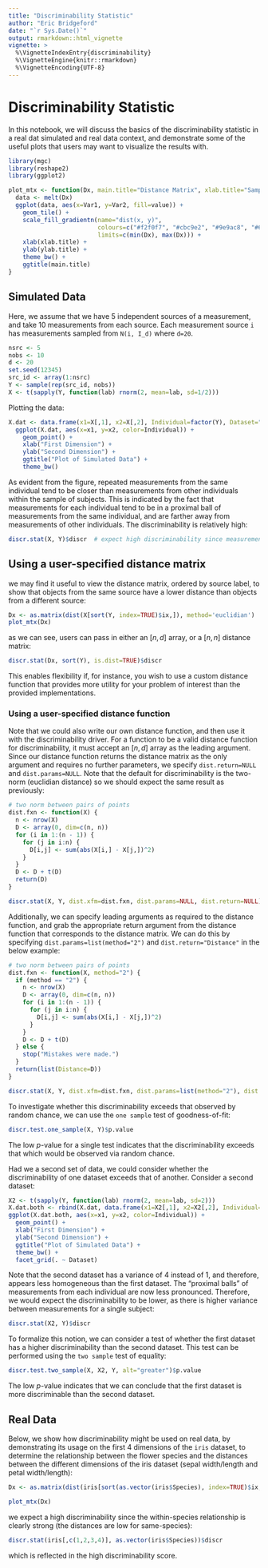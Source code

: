 ```yaml
---
title: "Discriminability Statistic"
author: "Eric Bridgeford"
date: "`r Sys.Date()`"
output: rmarkdown::html_vignette
vignette: >
  %\VignetteIndexEntry{discriminability}
  %\VignetteEngine{knitr::rmarkdown}
  %\VignetteEncoding{UTF-8}
---
```


# Discriminability Statistic

In this notebook, we will discuss the basics of the discriminability statistic in a real dat simulated and real data context, and demonstrate some of the useful plots that users may want to visualize the results with.

```r
library(mgc)
library(reshape2)
library(ggplot2)

plot_mtx <- function(Dx, main.title="Distance Matrix", xlab.title="Sample Sorted by Source", ylab.title="Sample Sorted by Source") {
  data <- melt(Dx)
  ggplot(data, aes(x=Var1, y=Var2, fill=value)) +
    geom_tile() +
    scale_fill_gradientn(name="dist(x, y)",
                         colours=c("#f2f0f7", "#cbc9e2", "#9e9ac8", "#6a51a3"),
                         limits=c(min(Dx), max(Dx))) +
    xlab(xlab.title) +
    ylab(ylab.title) +
    theme_bw() +
    ggtitle(main.title)
}
```

## Simulated Data

Here, we assume that we have 5 independent sources of a measurement, and take 10 measurements from each source. Each measurement source `i` has measurements sampled from `N(i, I_d)` where `d=20`.

```r
nsrc <- 5
nobs <- 10
d <- 20
set.seed(12345)
src_id <- array(1:nsrc)
Y <- sample(rep(src_id, nobs))
X <- t(sapply(Y, function(lab) rnorm(2, mean=lab, sd=1/2)))
```

Plotting the data:
```r
X.dat <- data.frame(x1=X[,1], x2=X[,2], Individual=factor(Y), Dataset="First Dataset")
  ggplot(X.dat, aes(x=x1, y=x2, color=Individual)) +
    geom_point() +
    xlab("First Dimension") +
    ylab("Second Dimension") +
    ggtitle("Plot of Simulated Data") +
    theme_bw()
```

As evident from the figure, repeated measurements from the same individual tend to be closer than measurements from other individuals within the sample of subjects. This is indicated by the fact that measurements for each individual tend to be in a proximal ball of measurements from the same individual, and are farther away from measurements of other individuals. The discriminability is relatively high:

```r
discr.stat(X, Y)$discr  # expect high discriminability since measurements taken at a source have the same mean and sd of only 1
```

## Using a user-specified distance matrix

we may find it useful to view the distance matrix, ordered by source label, to show that objects from the same source have a lower distance than objects from a different source:

```R
Dx <- as.matrix(dist(X[sort(Y, index=TRUE)$ix,]), method='euclidian')
plot_mtx(Dx)
```

as we can see, users can pass in either an $[n, d]$ array, or a $[n, n]$ distance matrix:

```r
discr.stat(Dx, sort(Y), is.dist=TRUE)$discr
```

This enables flexibility if, for instance, you wish to use a custom distance function that provides more utility for your problem of interest than the provided implementations.

### Using a user-specified distance function

Note that we could also write our own distance function, and then use it with the discriminability driver. For a function to be a valid distance function for discriminability, it must accept an $[n, d]$ array as the leading argument. Since our distance function returns the distance matrix as the only argument and requires no further parameters, we specify `dist.return=NULL` and `dist.params=NULL`. Note that the default for discriminability is the two-norm (euclidian distance) so we should expect the same result as previously:

```r
# two norm between pairs of points
dist.fxn <- function(X) {
  n <- nrow(X)
  D <- array(0, dim=c(n, n))
  for (i in 1:(n - 1)) {
    for (j in i:n) {
      D[i,j] <- sum(abs(X[i,] - X[j,])^2)
    }
  }
  D <- D + t(D)
  return(D)
}

discr.stat(X, Y, dist.xfm=dist.fxn, dist.params=NULL, dist.return=NULL)$discr
```

Additionally, we can specify leading arguments as required to the distance function, and grab the appropriate return argument from the distance function that corresponds to the distance matrix. We can do this by specifying `dist.params=list(method="2")` and `dist.return="Distance"` in the below example:

```r
# two norm between pairs of points
dist.fxn <- function(X, method="2") {
  if (method == "2") {
    n <- nrow(X)
    D <- array(0, dim=c(n, n))
    for (i in 1:(n - 1)) {
      for (j in i:n) {
        D[i,j] <- sum(abs(X[i,] - X[j,])^2)
      }
    }
    D <- D + t(D)
  } else {
    stop("Mistakes were made.")
  }
  return(list(Distance=D))
}

discr.stat(X, Y, dist.xfm=dist.fxn, dist.params=list(method="2"), dist.return="Distance")$discr
```

To investigate whether this discriminability exceeds that observed by random chance, we can use the `one sample` test of goodness-of-fit:

```r
discr.test.one_sample(X, Y)$p.value
```

The low $p$-value for a single test indicates that the discriminability exceeds that which would be observed via random chance.

Had we a second set of data, we could consider whether the discriminability of one dataset exceeds that of another. Consider a second dataset:
```r
X2 <- t(sapply(Y, function(lab) rnorm(2, mean=lab, sd=2)))
X.dat.both <- rbind(X.dat, data.frame(x1=X2[,1], x2=X2[,2], Individual=factor(Y), Dataset="Second Dataset"))
ggplot(X.dat.both, aes(x=x1, y=x2, color=Individual)) +
  geom_point() +
  xlab("First Dimension") +
  ylab("Second Dimension") +
  ggtitle("Plot of Simulated Data") +
  theme_bw() +
  facet_grid(. ~ Dataset)
```
Note that the second dataset has a variance of $4$ instead of $1$, and therefore, appears less homogeneous than the first dataset. The "proximal balls" of measurements from each individual are now less pronounced. Therefore, we would expect the discriminability to be lower, as there is higher variance between measurements for a single subject:

```r
discr.stat(X2, Y)$discr
```

To formalize this notion, we can consider a test of whether the first dataset has a higher discriminability than the second dataset. This test can be performed using the `two sample` test of equality:

```r
discr.test.two_sample(X, X2, Y, alt="greater")$p.value
```

The low $p$-value indicates that we can conclude that the first dataset is more discriminable than the second dataset.

## Real Data

Below, we show how discriminability might be used on real data, by demonstrating its usage on the first $4$ dimensions of the `iris` dataset, to determine the relationship between the flower species and the distances between the different dimensions of the iris dataset (sepal width/length and petal width/length):

```r
Dx <- as.matrix(dist(iris[sort(as.vector(iris$Species), index=TRUE)$ix,c(1,2,3,4)]))

plot_mtx(Dx)
```

we expect a high discriminability since the within-species relationship is clearly strong (the distances are low for same-species):

```r
discr.stat(iris[,c(1,2,3,4)], as.vector(iris$Species))$discr
```

which is reflected in the high discriminability score.
